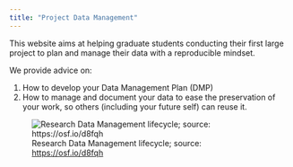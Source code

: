 ```yaml
---
title: "Project Data Management"
---
```


This website aims at helping graduate students conducting their first large project to plan and manage their data with a reproducible mindset.

We provide advice on:

1.  How to develop your Data Management Plan (DMP)\
2.  How to manage and document your data to ease the preservation of your work, so others (including your future self) can reuse it.

![Research Data Management lifecycle; source: <https://osf.io/d8fqh>](images/data_lifecycle_rdm.png)
